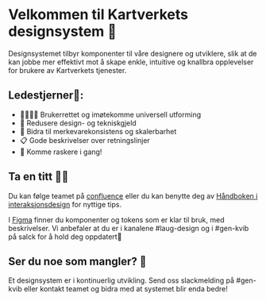 
<Meta title="Info/Introduksjon" />

# Velkommen til Kartverkets designsystem 🧩

Designsystemet tilbyr komponenter til våre designere og utviklere, slik at de kan jobbe mer effektivt mot å skape enkle, intuitive og knallbra opplevelser for brukere av Kartverkets tjenester.

## Ledestjerner🌟:

- 👨‍👨‍👦‍👦 Brukerrettet og imøtekomme universell utforming
- 💸 Redusere design- og tekniskgjeld
- 🎨 Bidra til merkevarekonsistens og skalerbarhet
- 📋 Gode beskrivelser over retningslinjer
- 🚀 Komme raskere i gang!

## Ta en titt 👩‍💻

Du kan følge teamet på [confluence](https://kartverket.atlassian.net/wiki/spaces/TB/overview?homepageId=325713953) eller du kan benytte deg av [Håndboken i interaksjonsdesign](https://kartverket.atlassian.net/wiki/spaces/UX/overview) for nyttige tips.

I [Figma](https://www.figma.com/file/j0OBUEuQZlrbQOV6ariHTo/Designsystem?type=design&node-id=0-1&t=Er7EiYPjkcDK55oR-0) finner du komponenter og tokens som er klar til bruk, med beskrivelser. Vi anbefaler at du er i kanalene #laug-design og i #gen-kvib på salck for å hold deg oppdatert🧠

## Ser du noe som mangler? 💬

Et designsystem er i kontinuerlig utvikling. Send oss slackmelding på #gen-kvib eller kontakt teamet og bidra med at systemet blir enda bedre!
